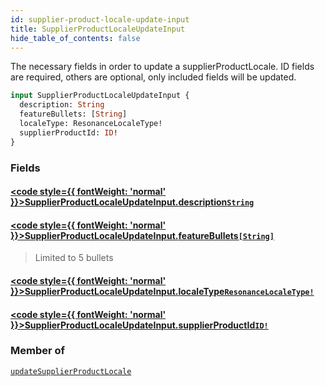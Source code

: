 ```yaml
---
id: supplier-product-locale-update-input
title: SupplierProductLocaleUpdateInput
hide_table_of_contents: false
---
```








The necessary fields in order to update a supplierProductLocale.
ID fields are required, others are optional, only included fields will be updated.

```graphql
input SupplierProductLocaleUpdateInput {
  description: String
  featureBullets: [String]
  localeType: ResonanceLocaleType!
  supplierProductId: ID!
}
```


### Fields

#### [<code style={{ fontWeight: 'normal' }}>SupplierProductLocaleUpdateInput.<b>description</b></code>](#)<Bullet />[`String`](/supply/api/graphql-admin/reference/scalars/string) <Badge class="secondary" text="scalar"/>
> 
> 

#### [<code style={{ fontWeight: 'normal' }}>SupplierProductLocaleUpdateInput.<b>featureBullets</b></code>](#)<Bullet />[`[String]`](/supply/api/graphql-admin/reference/scalars/string) <Badge class="secondary" text="list"/> <Badge class="secondary" text="scalar"/>
> Limited to 5 bullets
> 

#### [<code style={{ fontWeight: 'normal' }}>SupplierProductLocaleUpdateInput.<b>localeType</b></code>](#)<Bullet />[`ResonanceLocaleType!`](/supply/api/graphql-admin/reference/enums/resonance-locale-type) <Badge class="secondary" text="non-null"/> <Badge class="secondary" text="enum"/>
> 
> 

#### [<code style={{ fontWeight: 'normal' }}>SupplierProductLocaleUpdateInput.<b>supplierProductId</b></code>](#)<Bullet />[`ID!`](/supply/api/graphql-admin/reference/scalars/id) <Badge class="secondary" text="non-null"/> <Badge class="secondary" text="scalar"/>
> 
> 



### Member of

[`updateSupplierProductLocale`](/supply/api/graphql-admin/reference/mutations/update-supplier-product-locale)  <Badge class="secondary" text="mutation"/>




